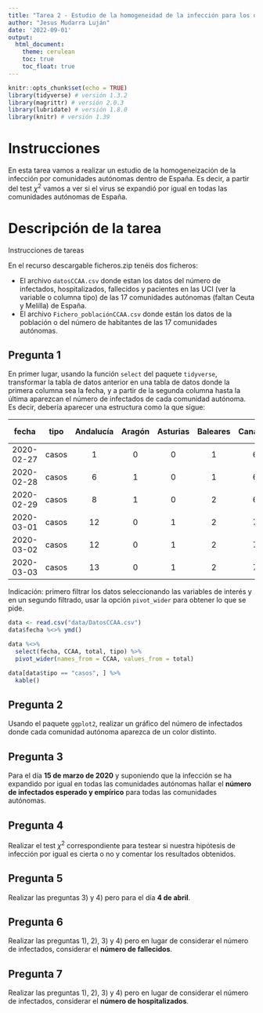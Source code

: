 ```yaml
---
title: "Tarea 2 - Estudio de la homogeneidad de la infección para los datos de España"
author: "Jesus Mudarra Luján"
date: '2022-09-01'
output:
  html_document:
    theme: cerulean
    toc: true
    toc_float: true
---
```


```r
knitr::opts_chunk$set(echo = TRUE)
library(tidyverse) # versión 1.3.2
library(magrittr) # versión 2.0.3
library(lubridate) # versión 1.8.0
library(knitr) # versión 1.39
```

# Instrucciones

En esta tarea vamos a realizar un estudio de la homogeneización de la infección por comunidades autónomas
dentro de España. Es decir, a partir del test $\chi^2$ vamos a ver si el virus se expandió por igual en todas las
comunidades autónomas de España.

# Descripción de la tarea

Instrucciones de tareas

En el recurso descargable ficheros.zip tenéis dos ficheros:

* El archivo `datosCCAA.csv` donde estan los datos del número de infectados, hospitalizados, fallecidos y
pacientes en las UCI (ver la variable o columna tipo) de las 17 comunidades autónomas (faltan Ceuta y
Melilla) de España.
* El archivo `Fichero_poblaciónCCAA.csv` donde están los datos de la población o del número de
habitantes de las 17 comunidades autónomas.

## Pregunta 1

En primer lugar, usando la función `select` del paquete `tidyverse`, transformar la tabla de datos anterior en una tabla de datos donde la primera columna sea la fecha, y a partir de la segunda columna hasta la última aparezcan el número de infectados de cada comunidad autónoma. Es decir, debería aparecer una estructura como la que sigue:

| fecha | tipo | Andalucía | Aragón | Asturias | Baleares | Canarias | Cantabria | ... | Navarra | País Vasco |
|:---:|:---:|:---:|:---:|:---:|:---:|:---:|:---:|:---:|:---:|:---:|
| 2020-02-27 | casos | 1 | 0 | 0 | 1 | 6 | 0 | ... | 0 | 0 |
| 2020-02-28 | casos | 6 | 1 | 0 | 1 | 6 | 0 | ... | 0 | 0 |
| 2020-02-29 | casos | 8 | 1 | 0 | 2 | 6 | 0 | ... | 0 | 2 |
| 2020-03-01 | casos | 12 | 0 | 1 | 2 | 7 | 1 | ... | 1 | 3 |
| 2020-03-02 | casos | 12 | 0 | 1 | 2 | 7 | 10 | ... | 1 | 9 |
| 2020-03-03 | casos | 13 | 0 | 1 | 2 | 7 | 10 | ... | 1 | 13 |

Indicación: primero filtrar los datos seleccionando las variables de interés y en un segundo filtrado, usar la opción `pivot_wider` para obtener lo que se pide.

```r
data <- read.csv("data/DatosCCAA.csv")
data$fecha %<>% ymd()

data %<>%
  select(fecha, CCAA, total, tipo) %>%
  pivot_wider(names_from = CCAA, values_from = total)

data[data$tipo == "casos", ] %>%
  kable()
```

## Pregunta 2

Usando el paquete `ggplot2`, realizar un gráfico del número de infectados donde cada comunidad autónoma
aparezca de un color distinto.



## Pregunta 3

Para el día **15 de marzo de 2020** y suponiendo que la infección se ha expandido por igual en todas las
comunidades autónomas hallar el **número de infectados esperado y empírico** para todas las comunidades
autónomas.

## Pregunta 4

Realizar el test $\chi^2$ correspondiente para testear si nuestra hipótesis de infección por igual es cierta o no y
comentar los resultados obtenidos.

## Pregunta 5

Realizar las preguntas 3) y 4) pero para el día **4 de abril**.

## Pregunta 6

Realizar las preguntas 1), 2), 3) y 4) pero en lugar de considerar el número de infectados, considerar el
**número de fallecidos**.

## Pregunta 7

Realizar las preguntas 1), 2), 3) y 4) pero en lugar de considerar el número de infectados, considerar el
**número de hospitalizados**.
